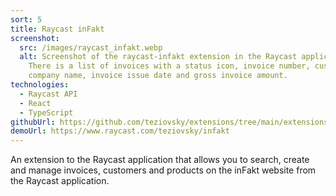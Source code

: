 ```yaml
---
sort: 5
title: Raycast inFakt
screenshot:
  src: /images/raycast_infakt.webp
  alt: Screenshot of the raycast-infakt extension in the Raycast application.
    There is a list of invoices with a status icon, invoice number, customer
    company name, invoice issue date and gross invoice amount.
technologies:
  - Raycast API
  - React
  - TypeScript
githubUrl: https://github.com/teziovsky/extensions/tree/main/extensions/infakt
demoUrl: https://www.raycast.com/teziovsky/infakt
---
```


An extension to the Raycast application that allows you to search, create and manage invoices, customers and products on the inFakt website from the Raycast application.
